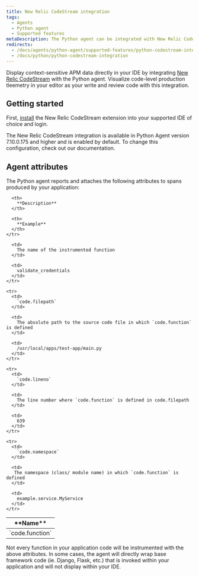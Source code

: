 ```yaml
---
title: New Relic CodeStream integration
tags:
  - Agents
  - Python agent
  - Supported features
metaDescription: The Python agent can be integrated with New Relic CodeStream to provide code level metrics.
redirects:
  - /docs/agents/python-agent/supported-features/python-codestream-integration
  - /docs/python/python-codestream-integration
---
```


Display context-sensitive APM data directly in your IDE by integrating [New Relic CodeStream](docs/codestream/start-here/what-is-codestream) with the Python agent. Visualize code-level production tleemetry in your editor as your write and review code with this integration.

## Getting started

First, [install](docs/codestream/start-here/install-codestream) the New Relic CodeStream extension into your supported IDE of choice and login.

<Callout variant="important">
      The New Relic CodeStream integration is available in Python Agent version 7.10.0.175 and higher and is enabled by default. To change this configuration, check out our documentation.
</Callout>

## Agent attributes

The Python agent reports and attaches the following attributes to spans produced by your application:

<table>
  <thead>
    <tr>
      <th>
        **Name**
      </th>

      <th>
        **Description**
      </th>

      <th>
        **Example**
      </th>
    </tr>
  </thead>

  <tbody>
    <tr>
      <td>
        `code.function`
      </td>

      <td>
        The name of the instrumented function
      </td>

      <td>
        validate_credentials
      </td>
    </tr>

    <tr>
      <td>
        `code.filepath`
      </td>

      <td>
        The absolute path to the source code file in which `code.function` is defined
      </td>

      <td>
        /usr/local/apps/test-app/main.py
      </td>
    </tr>

    <tr>
      <td>
        `code.lineno`
      </td>

      <td>
        The line number where `code.function` is defined in code.filepath
      </td>

      <td>
        639
      </td>
    </tr>

    <tr>
      <td>
        `code.namespace`
      </td>

      <td>
       The namespace (class/ module name) in which `code.function` is defined
      </td>

      <td>
        example.service.MyService
      </td>
    </tr>
  </tbody>
</table>

<Callout variant="important">
Not every function in your application code will be instrumented with the above attributes. In some cases, the agent will directly wrap base framework code (ie. Django, Flask, etc.) that is invoked within your application and will not display within your IDE.

 </Callout>


